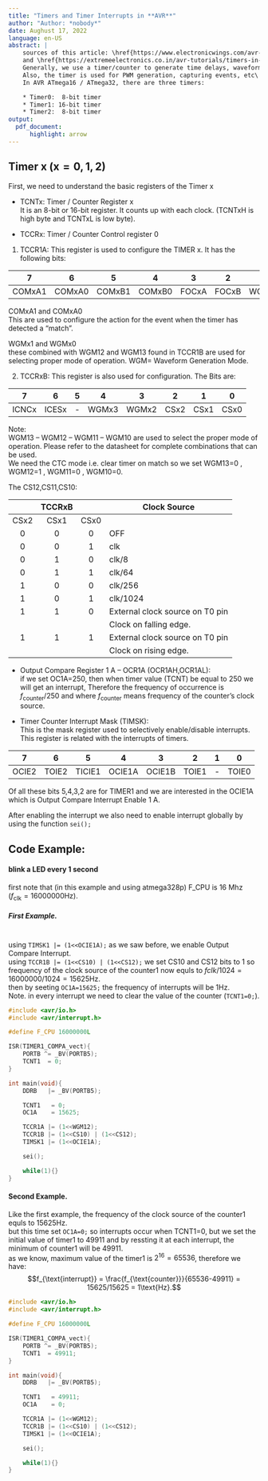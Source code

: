 ```yaml
---
title: "Timers and Timer Interrupts in **AVR**"
author: "Author: *nobody*"
date: Aughust 17, 2022
language: en-US
abstract: |
    sources of this article: \href{https://www.electronicwings.com/avr-atmega/atmega1632-timer}{\color{blue}{electronicwings.com}}
    and \href{https://extremeelectronics.co.in/avr-tutorials/timers-in-compare-mode-part-i}{\color{blue}{extremeelectronics.co.in}}\
    Generally, we use a timer/counter to generate time delays, waveforms, or to count events.\
    Also, the timer is used for PWM generation, capturing events, etc\
    In AVR ATmega16 / ATmega32, there are three timers:

    * Timer0:  8-bit timer
    * Timer1: 16-bit timer
    * Timer2:  8-bit timer
output:
  pdf_document:
      highlight: arrow
---
```

## Timer x ($\text{x}=0,1,2$)
First, we need to understand the basic registers of the Timer x

* TCNTx: Timer / Counter Register x\
        It is an 8-bit or 16-bit register. It counts up with each clock.
        (TCNTxH is high byte and TCNTxL is low byte).

* TCCRx: Timer / Counter Control register 0\

1. TCCR1A: This register is used to configure the TIMER x. It has the following bits:

|7|6|5|4|3|2|1|0|
|:-:|:-:|:-:|:-:|:-:|:-:|:-:|:-:|
|COMxA1|COMxA0|COMxB1|COMxB0|FOCxA|FOCxB|WGMx1|WGMx0|

COMxA1 and COMxA0\
This are used to configure the action for the event when the timer has detected a "match".

WGMx1 and WGMx0\
these combined with WGM12 and WGM13 found in TCCR1B are used for selecting proper mode of operation. WGM= Waveform Generation Mode.


2. TCCRxB: This register is also used for configuration. The Bits are:

|7|6|5|4|3|2|1|0|
|:-:|:-:|:-:|:-:|:-:|:-:|:-:|:-:|
|ICNCx|ICESx|-|WGMx3|WGMx2|CSx2|CSx1|CSx0|

Note: \
WGM13 – WGM12 – WGM11 – WGM10 are used to select the proper mode of operation. Please refer to the datasheet for complete combinations that can be used.\
We need the CTC mode i.e. clear timer on match so we set WGM13=0 , WGM12=1 , WGM11=0 , WGM10=0.\

The CS12,CS11,CS10:

|           |  TCCRxB   |           |  Clock Source     |
|:---------:|:---------:|:---------:|-------------------|
|   CSx2    |   CSx1    |   CSx0    |                   |
|   0       |      0    |      0    |  OFF              |
|   0       |      0    |      1    |  clk              |
|   0       |      1    |      0    |  clk/8            |
|   0       |      1    |      1    |  clk/64           |
|   1       |      0    |      0    |  clk/256          |
|   1       |      0    |      1    |  clk/1024         |
|1| 1|0|External clock source on T0 pin|
| |  | |Clock on falling edge.|
|1| 1|1|External clock source on T0 pin|
| |  | |Clock on rising edge.|

* Output Compare Register 1 A – OCR1A (OCR1AH,OCR1AL):\
if we set OC1A=250, then when timer value (TCNT) be equal to 250 we will get an interrupt, Therefore the frequency of occurrence is $f_{\text{counter}}/250$ and where $f_{\text{counter}}$ means frequency of the counter's clock source.

* Timer Counter Interrupt Mask (TIMSK):\
This is the mask register used to selectively enable/disable interrupts. This register is related with the interrupts of timers.


|7|6|5|4|3|2|1|0|
|:-:|:-:|:-:|:-:|:-:|:-:|:-:|:-:|
|OCIE2|TOIE2|TICIE1|OCIE1A|OCIE1B|TOIE1|-|TOIE0|

Of all these bits 5,4,3,2 are for TIMER1 and we are interested in the OCIE1A which is Output Compare Interrupt Enable 1 A.

After enabling the interrupt we also need to enable interrupt globally by using the function ``sei();``


## Code Example:
#### blink a LED every 1 second\

first note that (in this example and using atmega328p) F_CPU is 16 Mhz $(f_{\text{clk}}=16000000 \text{Hz})$.

##### First Example.
\
using ``TIMSK1 |= (1<<OCIE1A);`` as we saw before, we enable Output Compare Interrupt.\
using ``TCCR1B |= (1<<CS10) | (1<<CS12);`` we set CS10 and CS12 bits to 1
so frequency of the clock source of the counter1 now equls to $f{clk}/1024 = 16000000/1024 = 15625 \text{Hz}$.\
then by seeting ``OC1A=15625;`` the frequency of interrupts will be 1Hz.\
Note. in every interrupt we need to clear the value of the counter (``TCNT1=0;``).

```c
#include <avr/io.h>
#include <avr/interrupt.h>

#define F_CPU 16000000L

ISR(TIMER1_COMPA_vect){
    PORTB ^= _BV(PORTB5);
    TCNT1  = 0;
}

int main(void){
    DDRB   |= _BV(PORTB5);

    TCNT1   = 0;
    OC1A    = 15625;

    TCCR1A |= (1<<WGM12);
    TCCR1B |= (1<<CS10) | (1<<CS12);
    TIMSK1 |= (1<<OCIE1A);

    sei();

    while(1){}
}
```
#### Second Example.
Like the first example, the frequency of the clock source of the counter1 equls to 15625Hz.\
but this time set ``OC1A=0;`` so interrupts occur when TCNT1=0, but we set the initial value of timer1 to 49911 and by ressting it at each interrupt, the minimum of counter1 will be 49911.\
as we know, maximum value of the timer1 is $2^{16}= 65536$, therefore we have:
$$f_{\text{interrupt}} = \frac{f_{\text{counter}}}{65536-49911} = 15625/15625 = 1\text{Hz}.$$

```c
#include <avr/io.h>
#include <avr/interrupt.h>

#define F_CPU 16000000L

ISR(TIMER1_COMPA_vect){
    PORTB ^= _BV(PORTB5);
    TCNT1  = 49911;
}

int main(void){
    DDRB   |= _BV(PORTB5);

    TCNT1   = 49911;
    OC1A    = 0;

    TCCR1A |= (1<<WGM12);
    TCCR1B |= (1<<CS10) | (1<<CS12);
    TIMSK1 |= (1<<OCIE1A);

    sei();

    while(1){}
}
```
